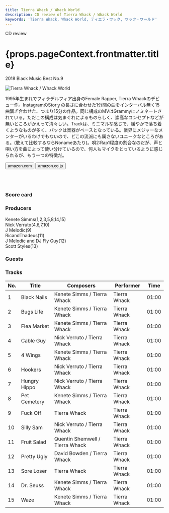 ```yaml
---
title: Tierra Whack / Whack World
description: CD review of Tierra Whack / Whack World
keywords: 'Tierra Whack, Whack World, ティエラ・ワック, ワック・ワールド'
---
```




<p className="largeP">CD review</p>
<h1 className="h1--no--margin">{props.pageContext.frontmatter.title}</h1>
<p className="largeP"><Link to="/best50/2018/">2018 Black Music Best No.9</Link></p>

<Row  className="image-card-group">
	<Column colMd={"3"} colLg={"4"} noGutterMdLeft="">
       <ImageCard>

![Tierra Whack / Whack World](../../images/cd/tierrawhack1L.jpg)

</ImageCard>
	</Column>
	<Column colMd={"4"} colLg={"8"} noGutterMdLeft="">
	<p>
	1995年生まれでフィラデルフィア出身のFemale Rapper, Tierra Whackのデビュー作。InstagramのStorｙの長さに合わせた1分間の曲をインターバル無く15曲繋ぎ合わせた、つまり15分の作品。同じ構成のMVはGrammyにノミネートされている。ただこの構成は気まぐれによるものらしく、崇高なコンセプトなどが無いところがかえって清々しい。Trackは、ミニマルな感じで、緩やかで落ち着くようなものが多く、バックは楽器がベースとなっている。業界にメジャーなメンターがいるわけでもないので、どこの流派にも属さないユニークなところがある。(敢えて比較するならNonameあたり)。唄2:Rap1程度の割合なのだが、声と唄い方を曲によって使い分けているので、何人もマイクをとっているように感じられるが、もう一つの特徴だ。
	</p>
	<div>
	  <Button href="https://amzn.to/3egRcAN" kind="primary" size="small" renderIcon={ArrowUpRight24}>
      amazon.com
    </Button>
    <Button href="https://amzn.to/3hMYbUf" kind="secondary" size="small" renderIcon={ArrowUpRight24}>
      amazon.co.jp
    </Button>
	</div>
	<a style="display:inline-block;overflow:hidden;background:url(https://linkmaker.itunes.apple.com/ja-jp/lockup.svg?releaseDate=2018-05-30&kind=album&bubble=apple_music&style=mono-black) no-repeat;width:180px;height:45px;" href="https://geo.music.apple.com/jp/album/whack-world/1388073103?mt=1&app=music&ls=1&at=11lcug"></a>
	<a style="display:inline-block;overflow:hidden;background:url(https://linkmaker.itunes.apple.com/ja-jp/badge-lrg.svg?releaseDate=2018-05-30T00:00:00Z&kind=album&bubble=itunes_music) no-repeat;width:140px;height:45px;" href="https://geo.music.apple.com/jp/album/whack-world/1388073103?app=itunes&at=11lcug"></a>
	</Column>
</Row>
<Row >
	<Column colMd={"4"} colLg={"4"} noGutterMdLeft="">
<div>
    <h3>Score card</h3>
	<SliderJS1 value="3" />
    <SliderJS2 value="2" />
	<SliderJS3 value="1" />
    <SliderJS4 value="8" />
</div>
</Column>
<Column colMd={"8"} colLg={"8"} noGutterMdLeft="">
<div>
<h3>Producers</h3>
<p>
Kenete Simms(1,2,3,5,8,14,15)
<br/>Nick Verruto(4,6,7,10)
<br/>J Melodic(9)
<br/>RicandThadeus(11)
<br/>J Melodic and DJ Fly Guy(12)
<br/>Scott Styles(13)
</p>
<h3>Guests</h3>
<p>
</p>
</div>
</Column>
</Row>

<h3>Tracks</h3>

| No. |	 Title       |	 Composers                     | Performer    |	 Time |
| --- |	------------ | ------------------------------- | ------------ | ----- |
| 1	  |	Black Nails  | Kenete Simms / Tierra Whack     | Tierra Whack |	01:00 |
| 2	  |	Bugs Life    | Kenete Simms / Tierra Whack     | Tierra Whack |	01:00 |
| 3	  |	Flea Market  | Kenete Simms / Tierra Whack     | Tierra Whack |	01:00 |
| 4	  |	Cable Guy    | Nick Verruto / Tierra Whack     | Tierra Whack |	01:00 |
| 5	  |	4 Wings      | Kenete Simms / Tierra Whack     | Tierra Whack |	01:00 |
| 6	  |	Hookers      | Nick Verruto / Tierra Whack     | Tierra Whack |	01:00 |
| 7	  |	Hungry Hippo | Nick Verruto / Tierra Whack     | Tierra Whack |	01:00 |
| 8	  |	Pet Cemetery | Kenete Simms / Tierra Whack     | Tierra Whack |	01:00 |
| 9	  |	Fuck Off     | Tierra Whack                    | Tierra Whack |	01:00 |
| 10  |	Silly Sam    | Nick Verruto / Tierra Whack     | Tierra Whack |	01:00 |
| 11  |	Fruit Salad  | Quentin Shemwell / Tierra Whack | Tierra Whack |	01:00 |
| 12  |	Pretty Ugly  | David Bowden / Tierra Whack     | Tierra Whack |	01:00 |
| 13  |	Sore Loser   | Tierra Whack                    | Tierra Whack |	01:00 |
| 14  |	Dr. Seuss    | Kenete Simms / Tierra Whack     | Tierra Whack |	01:00 |
| 15  |	Waze         | Kenete Simms / Tierra Whack     | Tierra Whack |	01:00 |
